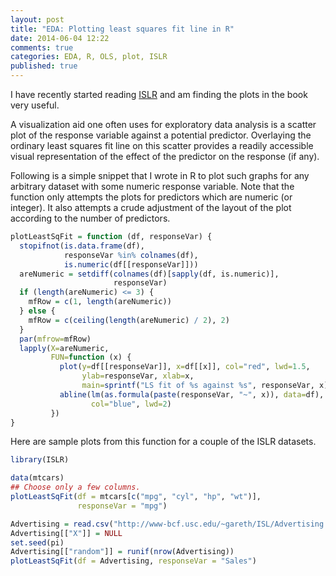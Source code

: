 ```yaml
---
layout: post
title: "EDA: Plotting least squares fit line in R"
date: 2014-06-04 12:22
comments: true
categories: EDA, R, OLS, plot, ISLR
published: true
---
```


I have recently started reading [ISLR][islr] and am finding the plots in the
book very useful.

A visualization aid one often uses for exploratory data analysis is a scatter
plot of the response variable against a potential predictor. Overlaying the
ordinary least squares fit line on this scatter provides a readily accessible
visual representation of the effect of the predictor on the response (if any).

Following is a simple snippet that I wrote in R to plot such graphs for any
arbitrary dataset with some numeric response variable. Note that the function
only attempts the plots for predictors which are numeric (or integer). It also
attempts a crude adjustment of the layout of the plot according to the number
of predictors.

<!--more-->

```r
plotLeastSqFit = function (df, responseVar) {
  stopifnot(is.data.frame(df),
            responseVar %in% colnames(df),
            is.numeric(df[[responseVar]]))
  areNumeric = setdiff(colnames(df)[sapply(df, is.numeric)],
                       responseVar)
  if (length(areNumeric) <= 3) {
    mfRow = c(1, length(areNumeric))
  } else {
    mfRow = c(ceiling(length(areNumeric) / 2), 2)
  }
  par(mfrow=mfRow)
  lapply(X=areNumeric,
         FUN=function (x) {
           plot(y=df[[responseVar]], x=df[[x]], col="red", lwd=1.5,
                ylab=responseVar, xlab=x,
                main=sprintf("LS fit of %s against %s", responseVar, x))
           abline(lm(as.formula(paste(responseVar, "~", x)), data=df),
                  col="blue", lwd=2)
         })
}
```

Here are sample plots from this function for a couple of the ISLR datasets.

```r
library(ISLR)

data(mtcars)
## Choose only a few columns.
plotLeastSqFit(df = mtcars[c("mpg", "cyl", "hp", "wt")],
               responseVar = "mpg")
```

```r
Advertising = read.csv("http://www-bcf.usc.edu/~gareth/ISL/Advertising.csv")
Advertising[["X"]] = NULL
set.seed(pi)
Advertising[["random"]] = runif(nrow(Advertising))
plotLeastSqFit(df = Advertising, responseVar = "Sales")
```

<!--links-->
[islr]: http://www-bcf.usc.edu/~gareth/ISL/
